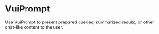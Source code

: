 # VuiPrompt

Use VuiPrompt to present prepared queries, summarized results, or other chat-like content to the user.
